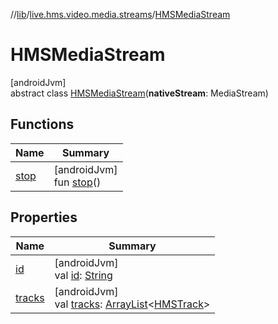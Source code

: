 //[lib](/api-reference/android/v2/home/content)/[live.hms.video.media.streams](../index)/[HMSMediaStream](index)

# HMSMediaStream

[androidJvm]\
abstract class [HMSMediaStream](index)(**nativeStream**: MediaStream)

## Functions

| Name         | Summary                              |
| ------------ | ------------------------------------ |
| [stop](stop) | [androidJvm]<br />fun [stop](stop)() |

## Properties

| Name             | Summary                                                                                                                                                                                        |
| ---------------- | ---------------------------------------------------------------------------------------------------------------------------------------------------------------------------------------------- |
| [id](id)         | [androidJvm]<br />val [id](id): [String](https://kotlinlang.org/api/latest/jvm/stdlib/kotlin/-string/index.html)                                                                               |
| [tracks](tracks) | [androidJvm]<br />val [tracks](tracks): [ArrayList](https://developer.android.com/reference/kotlin/java/util/ArrayList.html)<[HMSTrack](../../live.hms.video.media.tracks/-h-m-s-track/index)> |
